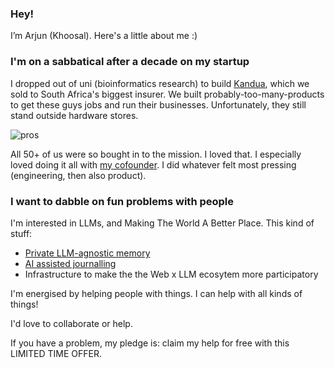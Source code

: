 ### Hey!

I’m Arjun (Khoosal). Here's a little about me :)

### I'm on a sabbatical after a decade on my startup

I dropped out of uni (bioinformatics research) to build [Kandua](kandua.com/-/about), which we sold to South Africa's biggest insurer. We built probably-too-many-products to get these guys jobs and run their businesses. Unfortunately, they still stand outside hardware stores.

![pros](/images/artisans_2_black_and_white.jpeg)

All 50+ of us were so bought in to the mission. I loved that. I especially loved doing it all with [my cofounder](https://www.linkedin.com/in/sayo-folawiyo-4919b160/?originalSubdomain=uk). I did whatever felt most pressing (engineering, then also product).

### I want to dabble on fun problems with people

I'm interested in LLMs, and Making The World A Better Place. This kind of stuff:
- [Private LLM-agnostic memory](https://asterisk.chat)
- [AI assisted journalling](https://arjunkhoosal.notion.site/Conversational-Journal-Mock-release-1b22e4fe580280678f02f954ecf3226d?source=copy_link)
- Infrastructure to make the the Web x LLM ecosytem more participatory

I'm energised by helping people with things. I can help with all kinds of things! 

I'd love to collaborate or help. 

If you have a problem, my pledge is: claim my help for free with this LIMITED TIME OFFER.